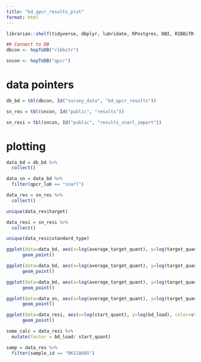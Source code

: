```yaml
---
title: "bd_qpcr_results_plot"
format: html
---
```


```r
librarian::shelf(tidyverse, dbplyr, lubridate, RPostgres, DBI, RIBBiTR-BII/ribbitrrr, ggplot2)

## Connect to DB
dbcon <- hopToDB("ribbitr")

sncon <- hopToDB("qpcr")
```

# data pointers
```r
db_bd = tbl(dbcon, Id("survey_data", "bd_qpcr_results"))

sn_res = tbl(sncon, Id("public", "results"))

sn_resi = tbl(sncon, Id("public", "results_snarl_import"))
```

# plotting
```r
data_bd = db_bd %>%
  collect()

data_sn = data_bd %>%
  filter(qpcr_lab == "snarl")

data_res = sn_res %>%
  collect()

unique(data_res$target)

data_resi = sn_resi %>%
  collect()

unique(data_resi$standard_type)

ggplot(data=data_bd, aes(x=log(average_target_quant), y=log(target_quant_per_swab), color=standard_target_type)) +
      geom_point()

ggplot(data=data_bd, aes(x=log(average_target_quant), y=log(target_quant_per_swab), color=standard)) +
      geom_point()

ggplot(data=data_bd, aes(x=log(average_target_quant), y=log(target_quant_per_swab), color=qpcr_lab)) +
      geom_point()

ggplot(data=data_sn, aes(x=log(average_target_quant), y=log(target_quant_per_swab), color=standard)) +
      geom_point()

ggplot(data=data_resi, aes(x=log(start_quant), y=log(bd_load), color=standard_type)) +
      geom_point()

some_calc = data_resi %>%
  mutate(factor = bd_load/ start_quant)

samp = data_res %>%
  filter(sample_id == "RKS18685")

```